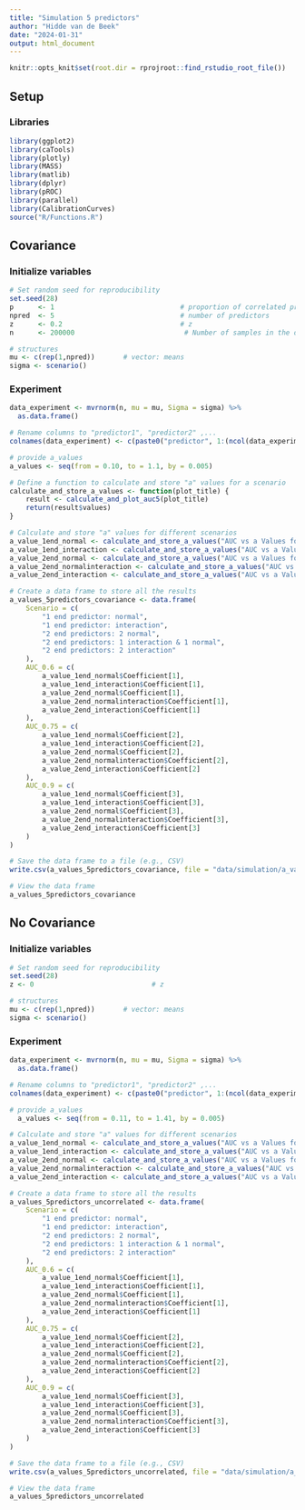 ```yaml
---
title: "Simulation 5 predictors"
author: "Hidde van de Beek"
date: "2024-01-31"
output: html_document
---
```

```r
knitr::opts_knit$set(root.dir = rprojroot::find_rstudio_root_file())
```

## Setup
### Libraries
```r
library(ggplot2)
library(caTools)
library(plotly)
library(MASS)
library(matlib)
library(dplyr)
library(pROC)
library(parallel)
library(CalibrationCurves)
source("R/Functions.R")
```

## Covariance
### Initialize variables
```r
# Set random seed for reproducibility
set.seed(28)
p      <- 1                               # proportion of correlated predictors
npred  <- 5                               # number of predictors
z      <- 0.2                             # z 
n      <- 200000                           # Number of samples in the dataset

# structures
mu <- c(rep(1,npred))       # vector: means
sigma <- scenario()         
```

### Experiment
```r
data_experiment <- mvrnorm(n, mu = mu, Sigma = sigma) %>%
  as.data.frame()

# Rename columns to "predictor1", "predictor2" ,...
colnames(data_experiment) <- c(paste0("predictor", 1:(ncol(data_experiment))))

# provide a_values
a_values <- seq(from = 0.10, to = 1.1, by = 0.005)

# Define a function to calculate and store "a" values for a scenario
calculate_and_store_a_values <- function(plot_title) {
    result <- calculate_and_plot_auc5(plot_title)
    return(result$values)
}

# Calculate and store "a" values for different scenarios
a_value_1end_normal <- calculate_and_store_a_values("AUC vs a Values for 1 end predictor: normal")
a_value_1end_interaction <- calculate_and_store_a_values("AUC vs a Values for 1 end predictor: interaction")
a_value_2end_normal <- calculate_and_store_a_values("AUC vs a Values for 2 end predictors: 2 normal")
a_value_2end_normalinteraction <- calculate_and_store_a_values("AUC vs a Values for 2 end predictors: 1 interaction & 1 normal")
a_value_2end_interaction <- calculate_and_store_a_values("AUC vs a Values for 2 end predictors: 2 interaction")

# Create a data frame to store all the results
a_values_5predictors_covariance <- data.frame(
    Scenario = c(
        "1 end predictor: normal",
        "1 end predictor: interaction",
        "2 end predictors: 2 normal",
        "2 end predictors: 1 interaction & 1 normal",
        "2 end predictors: 2 interaction"
    ),
    AUC_0.6 = c(
        a_value_1end_normal$Coefficient[1],
        a_value_1end_interaction$Coefficient[1],
        a_value_2end_normal$Coefficient[1],
        a_value_2end_normalinteraction$Coefficient[1],
        a_value_2end_interaction$Coefficient[1]
    ),
    AUC_0.75 = c(
        a_value_1end_normal$Coefficient[2],
        a_value_1end_interaction$Coefficient[2],
        a_value_2end_normal$Coefficient[2],
        a_value_2end_normalinteraction$Coefficient[2],
        a_value_2end_interaction$Coefficient[2]
    ),
    AUC_0.9 = c(
        a_value_1end_normal$Coefficient[3],
        a_value_1end_interaction$Coefficient[3],
        a_value_2end_normal$Coefficient[3],
        a_value_2end_normalinteraction$Coefficient[3],
        a_value_2end_interaction$Coefficient[3]
    )
)

# Save the data frame to a file (e.g., CSV)
write.csv(a_values_5predictors_covariance, file = "data/simulation/a_values/5predictors_covariance.csv", row.names = FALSE)

# View the data frame
a_values_5predictors_covariance
```

## No Covariance
### Initialize variables
```r
# Set random seed for reproducibility
set.seed(28)
z <- 0                             # z 

# structures
mu <- c(rep(1,npred))       # vector: means
sigma <- scenario()   
```

### Experiment
```r
data_experiment <- mvrnorm(n, mu = mu, Sigma = sigma) %>%
  as.data.frame()

# Rename columns to "predictor1", "predictor2" ,...
colnames(data_experiment) <- c(paste0("predictor", 1:(ncol(data_experiment))))

# provide a_values
  a_values <- seq(from = 0.11, to = 1.41, by = 0.005)

# Calculate and store "a" values for different scenarios
a_value_1end_normal <- calculate_and_store_a_values("AUC vs a Values for 1 end predictor: normal")
a_value_1end_interaction <- calculate_and_store_a_values("AUC vs a Values for 1 end predictor: interaction")
a_value_2end_normal <- calculate_and_store_a_values("AUC vs a Values for 2 end predictors: 2 normal")
a_value_2end_normalinteraction <- calculate_and_store_a_values("AUC vs a Values for 2 end predictors: 1 interaction & 1 normal")
a_value_2end_interaction <- calculate_and_store_a_values("AUC vs a Values for 2 end predictors: 2 interaction")

# Create a data frame to store all the results
a_values_5predictors_uncorrelated <- data.frame(
    Scenario = c(
        "1 end predictor: normal",
        "1 end predictor: interaction",
        "2 end predictors: 2 normal",
        "2 end predictors: 1 interaction & 1 normal",
        "2 end predictors: 2 interaction"
    ),
    AUC_0.6 = c(
        a_value_1end_normal$Coefficient[1],
        a_value_1end_interaction$Coefficient[1],
        a_value_2end_normal$Coefficient[1],
        a_value_2end_normalinteraction$Coefficient[1],
        a_value_2end_interaction$Coefficient[1]
    ),
    AUC_0.75 = c(
        a_value_1end_normal$Coefficient[2],
        a_value_1end_interaction$Coefficient[2],
        a_value_2end_normal$Coefficient[2],
        a_value_2end_normalinteraction$Coefficient[2],
        a_value_2end_interaction$Coefficient[2]
    ),
    AUC_0.9 = c(
        a_value_1end_normal$Coefficient[3],
        a_value_1end_interaction$Coefficient[3],
        a_value_2end_normal$Coefficient[3],
        a_value_2end_normalinteraction$Coefficient[3],
        a_value_2end_interaction$Coefficient[3]
    )
)

# Save the data frame to a file (e.g., CSV)
write.csv(a_values_5predictors_uncorrelated, file = "data/simulation/a_values/5predictors_uncorrelated.csv", row.names = FALSE)

# View the data frame
a_values_5predictors_uncorrelated
```